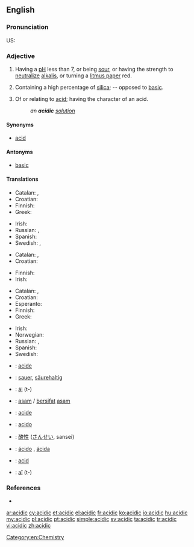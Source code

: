 ==English==

===Pronunciation===
US: {{enPR|ə sĭd ĭk}}

===Adjective===
{{en-adj|more}}

# {{chemistry}} Having a [[pH]] less than 7, or being [[sour]], or having the strength to [[neutralize]] [[alkali]]s, or turning a [[litmus paper]] red.
# {{mineralogy}} Containing a high percentage of [[silica]]; -- opposed to [[basic]].
# Of or relating to [[acid]]; having the character of an acid.
#: ''an '''acidic''' [[solution]]''

====Synonyms====
* [[acid#Adjective|acid]]

====Antonyms====
* [[basic]]

====Translations====
{{trans-top|chemistry: having pH less than 7}}
* Catalan: {{t-|ca|àcid|m}}, {{t-|ca|àcida|f}}
* Croatian: {{t+|hr|kiseo|alt=kȉseo}}
* Finnish: {{t+|fi|hapan}}
* Greek: {{t|el|όξινος|tr=óxinos|sc=Grek}}
{{trans-mid}}
* Irish: {{t|ga|aigéadach}}
* Russian: {{t+|ru|кислотный|tr=kislótnyj}}, {{t+|ru|кислый|tr=kíslyj}}
* Spanish: {{t|es|ácido}}
* Swedish: {{t+|sv|sur}}, {{t|sv|syrlig}}
{{trans-bottom}}

{{trans-top|mineralogy: containing a high percentage of silica}}
* Catalan: {{t-|ca|àcid|m}}, {{t-|ca|àcida|f}}
* Croatian: {{t+|hr|kiseo|alt=kȉseo}}
{{trans-mid}}
* Finnish: {{t+|fi|hapan}}
* Irish: {{t|ga|aigéadach}}
{{trans-bottom}}

{{trans-top|of or relating to acid}}
* Catalan: {{t-|ca|àcid|m}}, {{t-|ca|àcida|f}}
* Croatian: {{t|hr|kiselinski|alt=kisèlīnskī}}
* Esperanto: {{t|eo|acida}}
* Finnish: {{t+|fi|hapan}}
* Greek: {{t|el|όξινος|tr=óxinos|sc=Grek}}
{{trans-mid}}
* Irish: {{t|ga|aigéadach}}
* Norwegian: {{t|no|syrlig}}
* Russian: {{t+|ru|кислотный|tr=kislótnyj}}, {{t+|ru|кислый|tr=kíslyj}}
* Spanish: {{t|es|ácido}}
* Swedish: {{t-|sv|syra-}}
{{trans-bottom}}

{{checktrans-top}}
* {{ttbc|fr}}: [[acide]]
* {{ttbc|de}}: [[sauer]], [[säurehaltig]]
* {{ttbc|gn}}: [[ái]] (t-)
* {{ttbc|id}}: [[asam]] / [[sifat|bersifat]] [[asam]]
* {{ttbc|ia}}: [[acide]]
{{trans-mid}}
* {{ttbc|it}}: [[acido]]
* {{ttbc|ja}}: [[酸性]] ([[さんせい]], sansei)
* {{ttbc|pt}}: [[ácido]] {{m}}, [[ácida]] {{f}}
* {{ttbc|ro}}: [[acid#Romanian|acid]]
* {{ttbc|tpn}}: [[aî]] (t-)
{{trans-bottom}}

===References===
* {{R:Webster 1913}}

[[Category:en:Chemistry]]

[[ar:acidic]]
[[cy:acidic]]
[[et:acidic]]
[[el:acidic]]
[[fr:acidic]]
[[ko:acidic]]
[[io:acidic]]
[[hu:acidic]]
[[my:acidic]]
[[pl:acidic]]
[[pt:acidic]]
[[simple:acidic]]
[[sv:acidic]]
[[ta:acidic]]
[[tr:acidic]]
[[vi:acidic]]
[[zh:acidic]]